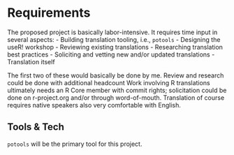 # Requirements

The proposed project is basically labor-intensive. It requires time input
in several aspects:
 - Building translation tooling, i.e., `potools`
 - Designing the useR! workshop
 - Reviewing existing translations
 - Researching translation best practices
 - Soliciting and vetting new and/or updated translations
 - Translation itself
 
The first two of these would basically be done by me.
Review and research could be done with additional headcount
Work involving R translations ultimately needs an R Core member with commit rights;
solicitation could be done on r-project.org and/or through word-of-mouth.
Translation of course requires native speakers also very comfortable with English.


## Tools & Tech

`potools` will be the primary tool for this project.
